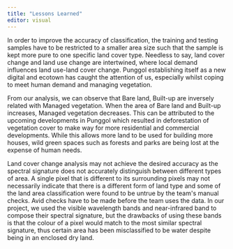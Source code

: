```yaml
---
title: "Lessons Learned"
editor: visual
---
```


In order to improve the accuracy of classification, the training and testing samples have to be restricted to a smaller area size such that the sample is kept more pure to one specific land cover type. Needless to say, land cover change and land use change are intertwined, where local demand influences land use-land cover change. Punggol establishing itself as a new digital and ecotown has caught the attention of us, especially whilst coping to meet human demand and managing vegetation.

From our analysis, we can observe that Bare land, Built-up are inversely related with Managed vegetation. When the area of Bare land and Built-up increases, Managed vegetation decreases. This can be attributed to the upcoming developments in Punggol which resulted in deforestation of vegetation cover to make way for more residential and commercial developments. While this allows more land to be used for building more houses, wild green spaces such as forests and parks are being lost at the expense of human needs. 

Land cover change analysis may not achieve the desired accuracy as the spectral signature does not accurately distinguish between different types of area. A single pixel that is different to its surrounding pixels may not necessarily indicate that there is a different form of land type and some of the land area classification were found to be untrue by the team\'s manual checks. Avid checks have to be made before the team uses the data. In our project, we used the visible wavelength bands and near-infrared band to compose their spectral signature, but the drawbacks of using these bands is that the colour of a pixel would match to the most similar spectral signature, thus certain area has been misclassified to be water despite being in an enclosed dry land.
